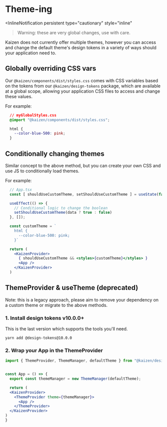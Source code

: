 
<Meta title="Systems/Theme-ing" />

# Theme-ing

<InlineNotification
  persistent
  type="cautionary"
  style="inline"
>Warning: these are very global changes, use with care.</InlineNotification>

Kaizen does not currently offer multiple themes, however you can access and change the default theme's design tokens in a variety of ways should
your application need to.

## Globally overriding CSS vars

Our `@kaizen/components/dist/styles.css` comes with CSS variables based on the tokens from our `@kaizen/design-tokens` package, which are
available at a global scope, allowing your application CSS files to access and change these values.

For example:

```css
  // myGlobalStyles.css
  @import "@kaizen/components/dist/styles.css";

  html {
    --color-blue-500: pink;
  }
```

## Conditionally changing themes

Similar concept to the above method, but you can create your own CSS and use JS to conditionally load themes.

For example:

```jsx
  // App.tsx
  const [ shouldUseCustomTheme, setShouldUseCustomTheme ] = useState(false)

  useEffect(() => {
    // Conditional logic to change the boolean
    setShouldUseCustomTheme(data ? true : false)
  }, []);

  const customTheme = `
    html {
      --color-blue-500: pink;
    }`

  return (
    <KaizenProvider>
      { shouldUseCustomTheme && <styles>{customTheme}</styles> }
      <App />
    </KaizenProvider>
  )
```

## ThemeProvider & useTheme (deprecated)

Note: this is a legacy approach, please aim to remove your dependency on a custom theme or migrate to the above methods.

### 1. Install design tokens v10.0.0+

This is the last version which supports the tools you'll need.

```shell
yarn add @design-tokens@10.0.0
```

### 2. Wrap your App in the ThemeProvider

```jsx
import { ThemeProvider, ThemeManager, defaultTheme } from "@kaizen/design-tokens"


const App = () => {
  export const themeManager = new ThemeManager(defaultTheme);

  return (
  <KaizenProvider>
    <ThemeProvider theme={themeManager}>
      <App />
    </ThemeProvider>
  </KaizenProvider>
)
}
```
